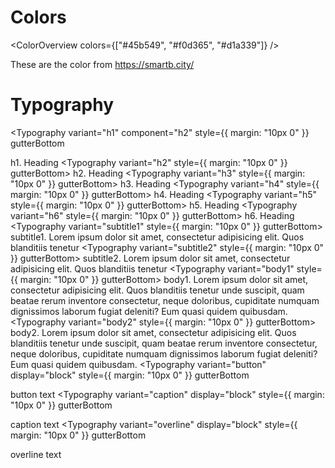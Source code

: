 
<Meta title="Overview/Cheatsheet/Foundation" />

# Colors

<ColorOverview colors={["#45b549", "#f0d365", "#d1a339"]} />

These are the color from https://smartb.city/

# Typography

<Typography
  variant="h1"
  component="h2"
  style={{ margin: "10px 0" }}
  gutterBottom
>
  h1. Heading
</Typography>
<Typography variant="h2" style={{ margin: "10px 0" }} gutterBottom>
  h2. Heading
</Typography>
<Typography variant="h3" style={{ margin: "10px 0" }} gutterBottom>
  h3. Heading
</Typography>
<Typography variant="h4" style={{ margin: "10px 0" }} gutterBottom>
  h4. Heading
</Typography>
<Typography variant="h5" style={{ margin: "10px 0" }} gutterBottom>
  h5. Heading
</Typography>
<Typography variant="h6" style={{ margin: "10px 0" }} gutterBottom>
  h6. Heading
</Typography>
<Typography variant="subtitle1" style={{ margin: "10px 0" }} gutterBottom>
  subtitle1. Lorem ipsum dolor sit amet, consectetur adipisicing elit. Quos
  blanditiis tenetur
</Typography>
<Typography variant="subtitle2" style={{ margin: "10px 0" }} gutterBottom>
  subtitle2. Lorem ipsum dolor sit amet, consectetur adipisicing elit. Quos
  blanditiis tenetur
</Typography>
<Typography variant="body1" style={{ margin: "10px 0" }} gutterBottom>
  body1. Lorem ipsum dolor sit amet, consectetur adipisicing elit. Quos
  blanditiis tenetur unde suscipit, quam beatae rerum inventore consectetur,
  neque doloribus, cupiditate numquam dignissimos laborum fugiat deleniti? Eum
  quasi quidem quibusdam.
</Typography>
<Typography variant="body2" style={{ margin: "10px 0" }} gutterBottom>
  body2. Lorem ipsum dolor sit amet, consectetur adipisicing elit. Quos
  blanditiis tenetur unde suscipit, quam beatae rerum inventore consectetur,
  neque doloribus, cupiditate numquam dignissimos laborum fugiat deleniti? Eum
  quasi quidem quibusdam.
</Typography>
<Typography
  variant="button"
  display="block"
  style={{ margin: "10px 0" }}
  gutterBottom
>
  button text
</Typography>
<Typography
  variant="caption"
  display="block"
  style={{ margin: "10px 0" }}
  gutterBottom
>
  caption text
</Typography>
<Typography
  variant="overline"
  display="block"
  style={{ margin: "10px 0" }}
  gutterBottom
>
  overline text
</Typography>
